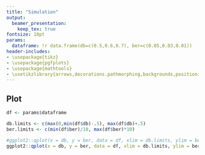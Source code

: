 ```yaml
---
title: "Simulation"
output: 
  beamer_presentation:
    keep_tex: true
fontsize: 10pt
params:
  dataframe: !r data.frame(db=c(0.5,0.6,0.7), ber=c(0.05,0.03,0.01))
header-includes:
- \usepackage{tikz}
- \usepackage{pgfplots}
- \usepackage{mathtools}
- \usetikzlibrary{arrows,decorations.pathmorphing,backgrounds,positioning,fit,petri,calc}
---
```


## Plot

```r
df <- params$dataframe

db.limits <- c(max(0,min(df$db)-.5), max(df$db)+.5)
ber.limits <- c(min(df$ber)/10, max(df$ber)*10)
```


```r

#ggplot2::qplot(x = db, y = ber, data = df, xlim = db.limits, ylim = ber.limits, geom = "smooth")
ggplot2::qplot(x = db, y = ber, data = df, xlim = db.limits, ylim = ber.limits)+ggplot2::scale_y_log10()

```

